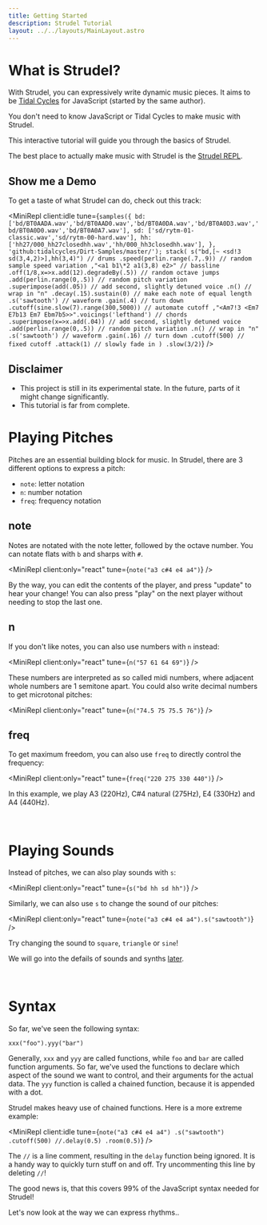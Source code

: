 ```yaml
---
title: Getting Started
description: Strudel Tutorial
layout: ../../layouts/MainLayout.astro
---
```



# What is Strudel?

With Strudel, you can expressively write dynamic music pieces.
It aims to be [Tidal Cycles](https://tidalcycles.org/) for JavaScript (started by the same author).

You don't need to know JavaScript or Tidal Cycles to make music with Strudel.

This interactive tutorial will guide you through the basics of Strudel.

The best place to actually make music with Strudel is the [Strudel REPL](https://strudel.tidalcycles.org/).

## Show me a Demo

To get a taste of what Strudel can do, check out this track:

<MiniRepl
  client:idle
  tune={`samples({
  bd: ['bd/BT0AADA.wav','bd/BT0AAD0.wav','bd/BT0A0DA.wav','bd/BT0A0D3.wav','bd/BT0A0D0.wav','bd/BT0A0A7.wav'],
  sd: ['sd/rytm-01-classic.wav','sd/rytm-00-hard.wav'],
  hh: ['hh27/000_hh27closedhh.wav','hh/000_hh3closedhh.wav'],
}, 'github:tidalcycles/Dirt-Samples/master/');
stack(
s("bd,[~ <sd!3 sd(3,4,2)>],hh(3,4)") // drums
.speed(perlin.range(.7,.9)) // random sample speed variation
,"<a1 b1\*2 a1(3,8) e2>" // bassline
.off(1/8,x=>x.add(12).degradeBy(.5)) // random octave jumps
.add(perlin.range(0,.5)) // random pitch variation
.superimpose(add(.05)) // add second, slightly detuned voice
.n() // wrap in "n"
.decay(.15).sustain(0) // make each note of equal length
.s('sawtooth') // waveform
.gain(.4) // turn down
.cutoff(sine.slow(7).range(300,5000)) // automate cutoff
,"<Am7!3 <Em7 E7b13 Em7 Ebm7b5>>".voicings('lefthand') // chords
.superimpose(x=>x.add(.04)) // add second, slightly detuned voice
.add(perlin.range(0,.5)) // random pitch variation
.n() // wrap in "n"
.s('sawtooth') // waveform
.gain(.16) // turn down
.cutoff(500) // fixed cutoff
.attack(1) // slowly fade in
)
.slow(3/2)`}
/>

## Disclaimer

- This project is still in its experimental state. In the future, parts of it might change significantly.
- This tutorial is far from complete.

# Playing Pitches

Pitches are an essential building block for music. In Strudel, there are 3 different options to express a pitch:

- `note`: letter notation
- `n`: number notation
- `freq`: frequency notation

## note

Notes are notated with the note letter, followed by the octave number. You can notate flats with `b` and sharps with `#`.

<MiniRepl client:only="react" tune={`note("a3 c#4 e4 a4")`} />

By the way, you can edit the contents of the player, and press "update" to hear your change!
You can also press "play" on the next player without needing to stop the last one.

## n

If you don't like notes, you can also use numbers with `n` instead:

<MiniRepl client:only="react" tune={`n("57 61 64 69")`} />

These numbers are interpreted as so called midi numbers, where adjacent whole numbers are 1 semitone apart.
You could also write decimal numbers to get microtonal pitches:

<MiniRepl client:only="react" tune={`n("74.5 75 75.5 76")`} />

## freq

To get maximum freedom, you can also use `freq` to directly control the frequency:

<MiniRepl client:only="react" tune={`freq("220 275 330 440")`} />

In this example, we play A3 (220Hz), C#4 natural (275Hz), E4 (330Hz) and A4 (440Hz).

<br />

# Playing Sounds

Instead of pitches, we can also play sounds with `s`:

<MiniRepl client:only="react" tune={`s("bd hh sd hh")`} />

Similarly, we can also use `s` to change the sound of our pitches:

<MiniRepl client:only="react" tune={`note("a3 c#4 e4 a4").s("sawtooth")`} />

Try changing the sound to `square`, `triangle` or `sine`!

We will go into the defails of sounds and synths [later](http://localhost:3000/tutorial/#web-audio-output).

<br />

# Syntax

So far, we've seen the following syntax:

```
xxx("foo").yyy("bar")
```

Generally, `xxx` and `yyy` are called functions, while `foo` and `bar` are called function arguments.
So far, we've used the functions to declare which aspect of the sound we want to control, and their arguments for the actual data.
The `yyy` function is called a chained function, because it is appended with a dot.

Strudel makes heavy use of chained functions. Here is a more extreme example:

<MiniRepl
  client:idle
  tune={`note("a3 c#4 e4 a4")
.s("sawtooth")
.cutoff(500)
//.delay(0.5)
.room(0.5)`}
/>

The `//` is a line comment, resulting in the `delay` function being ignored.
It is a handy way to quickly turn stuff on and off. Try uncommenting this line by deleting `//`!

The good news is, that this covers 99% of the JavaScript syntax needed for Strudel!

Let's now look at the way we can express rhythms..

<br />
